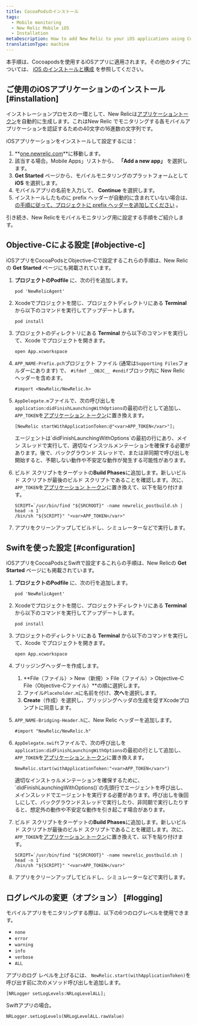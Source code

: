 ```yaml
---
title: CocoaPodsのインストール
tags:
  - Mobile monitoring
  - New Relic Mobile iOS
  - Installation
metaDescription: How to add New Relic to your iOS applications using Cocoapods.
translationType: machine
---
```


本手順は、Cocoapodsを使用するiOSアプリに適用されます。その他のタイプについては、 [iOS のインストールと構成](/docs/mobile-monitoring-installation/ios-installation-and-configuration) を参照してください。

## ご使用のiOSアプリケーションのインストール [#installation]

インストレーションプロセスの一環として、New Relicは[アプリケーショントークン](/docs/mobile-apps/viewing-your-application-token)を自動的に生成します。これはNew Relic でモニタリングする各モバイルアプリケーションを認証するための40文字の16進数の文字列です。

iOSアプリケーションをインストールして設定するには：

1. **[one.newrelic.com](https://one.newrelic.com)**に移動します。
2. 該当する場合。Mobile Apps」リストから、 **「Add a new app」** を選択します。
3. **Get Started** ページから、モバイルモニタリングのプラットフォームとして **iOS** を選択します。
4. モバイルアプリの名前を入力して、 **Continue** を選択します。
5. インストールしたものに prefix ヘッダーが自動的に含まれていない場合は、 [の手順に従って、プロジェクトに prefix ヘッダーを追加してください](https://docs.newrelic.com/docs/mobile-monitoring/new-relic-mobile-ios/configuration/adding-prefix-header-ios-project/) 。

引き続き、New Relicをモバイルモニタリング用に設定する手順をご紹介します。

## Objective-Cによる設定 [#objective-c]

iOSアプリをCocoaPodsとObjective-Cで設定するこれらの手順は、New Relicの **Get Started** ページにも掲載されています。

1. **プロジェクトのPodfile** に、次の行を追加します。

   ```
   pod 'NewRelicAgent'
   ```

2. Xcodeでプロジェクトを閉じ、プロジェクトディレクトリにある **Terminal** から以下のコマンドを実行してアップデートします。

   ```
   pod install
   ```

3. プロジェクトのディレクトリにある **Terminal** から以下のコマンドを実行して、Xcode でプロジェクトを開きます。

   ```
   open App.xcworkspace
   ```

4. `APP_NAME-Prefix.pch`プロジェクト ファイル (通常は`Supporting Files`フォルダーにあります) で、 `#ifdef __OBJC__ #endif`ブロック内に New Relic ヘッダーを含めます。

   ```
   #import <NewRelic/NewRelic.h>
   ```

5. `AppDelegate.m`ファイルで、次の呼び出しを`application:didFinishLaunchingWithOptions`の最初の行として追加し、 `APP_TOKEN`を[アプリケーション トークン](/docs/mobile-apps/viewing-your-application-token)に置き換えます。

   ```
   [NewRelic startWithApplicationToken:@"<var>APP_TOKEN</var>"];
   ```

   <Callout variant="important">
     エージェントは`didFinishLaunchingWithOptions`の最初の行にあり、メイン スレッドで実行して、適切なインスツルメンテーションを確保する必要があります。後で、バックグラウンド スレッドで、または非同期で呼び出しを開始すると、予期しない動作や不安定な動作が発生する可能性があります。
   </Callout>

6. ビルド スクリプトをターゲットの**Build Phases**に追加します。新しいビルド スクリプトが最後のビルド スクリプトであることを確認します。次に、 `APP_TOKEN`を[アプリケーション トークン](/docs/mobile-apps/viewing-your-application-token)に置き換えて、以下を貼り付けます。

   ```
   SCRIPT=`/usr/bin/find "${SRCROOT}" -name newrelic_postbuild.sh | head -n 1`
   /bin/sh "${SCRIPT}" "<var>APP_TOKEN</var>"
   ```

7. アプリをクリーンアップしてビルドし、シミュレーターなどで実行します。

## Swiftを使った設定 [#configuration]

iOSアプリをCocoaPodsとSwiftで設定するこれらの手順は、New Relicの **Get Started** ページにも掲載されています。

1. **プロジェクトのPodfile** に、次の行を追加します。

   ```
   pod 'NewRelicAgent'
   ```

2. Xcodeでプロジェクトを閉じ、プロジェクトディレクトリにある **Terminal** から以下のコマンドを実行してアップデートします。

   ```
   pod install
   ```

3. プロジェクトのディレクトリにある **Terminal** から以下のコマンドを実行して、Xcode でプロジェクトを開きます。

   ```
   open App.xcworkspace
   ```

4. ブリッジングヘッダーを作成します。

   1. **File（ファイル）> New（新規）> File（ファイル）> Objective-C File（Objective-Cファイル）**の順に選択します。
   2. ファイル`Placeholder.m`に名前を付け、**次へ**を選択します。
   3. **Create**（作成）を選択し、ブリッジングヘッダの生成を促すXcodeプロンプトに同意します。

5. `APP_NAME-Bridging-Header.h`に、New Relic ヘッダーを追加します。

   ```
   #import "NewRelic/NewRelic.h"
   ```

6. `AppDelegate.swift`ファイルで、次の呼び出しを`application:didFinishLaunchingWithOptions`の最初の行として追加し、 `APP_TOKEN`を[アプリケーション トークン](/docs/mobile-apps/viewing-your-application-token)に置き換えます。

   ```
   NewRelic.start(withApplicationToken:"<var>APP_TOKEN</var>")
   ```

   <Callout variant="important">
     適切なインストゥルメンテーションを確保するために、`didFinishLaunchingWithOptions()`の先頭行でエージェントを呼び出し、メインスレッドでエージェントを実行する必要があります。呼び出しを後回しにして、バックグラウンドスレッドで実行したり、非同期で実行したりすると、想定外の動作や不安定な動作を引き起こす場合があります。
   </Callout>

7. ビルド スクリプトをターゲットの**Build Phases**に追加します。新しいビルド スクリプトが最後のビルド スクリプトであることを確認します。次に、 `APP_TOKEN`を[アプリケーション トークン](/docs/mobile-apps/viewing-your-application-token)に置き換えて、以下を貼り付けます。

   ```
   SCRIPT=`/usr/bin/find "${SRCROOT}" -name newrelic_postbuild.sh | head -n 1`
   /bin/sh "${SCRIPT}" "<var>APP_TOKEN</var>"
   ```

8. アプリをクリーンアップしてビルドし、シミュレーターなどで実行します。

<InstallFeedback/>

## ログレベルの変更（オプション） [#logging]

モバイルアプリをモニタリングする際は、以下の6つのログレベルを使用できます。

* `none`
* `error`
* `warning`
* `info`
* `verbose`
* `ALL`

アプリのログ レベルを上げるには、 `NewRelic.start(withApplicationToken)`を呼び出す前に次のメソッド呼び出しを追加します。

```
[NRLogger setLogLevels:NRLogLevelALL];
```

Swiftアプリの場合。

```
NRLogger.setLogLevels(NRLogLevelALL.rawValue)
```